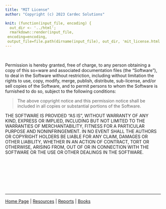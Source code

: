 ```yaml
---
title: "MIT License"
author: "Copyright (c) 2023 Cardec Solutions"  

knit: (function(input_file, encoding) {
  out_dir <- '../html';
  rmarkdown::render(input_file,
 encoding=encoding,
 output_file=file.path(dirname(input_file), out_dir, 'mit_license.html'))})
---
```


<br/> 

Permission is hereby granted, free of charge, to any person obtaining a copy of this so=ware and associated documentation files (the "Software"), to deal in the Software without restriction, including without limitation the rights to use, copy, modify, merge, publish, distribute, sub-license, and/or sell copies of the Software, and to permit persons to whom the Software is furnished to do so, subject to the following conditions:  

> The above copyright notice and this permission notice shall be included in all copies or substantial portions of the Software.  

THE SOFTWARE IS PROVIDED "AS IS", WITHOUT WARRANTY OF ANY KIND, EXPRESS OR IMPLIED, INCLUDING BUT NOT LIMITED TO THE WARRANTIES OF MERCHANTABILITY, FITNESS FOR A PARTICULAR PURPOSE AND NONINFRINGEMENT. IN NO EVENT SHALL THE AUTHORS OR COPYRIGHT HOLDERS BE LIABLE FOR ANY CLAIM, DAMAGES OR OTHER LIABILITY, WHETHER IN AN ACTION OF CONTRACT, TORT OR OTHERWISE, ARISING FROM, OUT OF OR IN CONNECTION WITH THE SOFTWARE OR THE USE OR OTHER DEALINGS IN THE SOFTWARE.  
 
<br/> 


<br/><br/><br/><br/>  

---  

[Home Page](index.html)&nbsp;|&nbsp;[Resources](resources.html)&nbsp;|&nbsp;[Reports](reports.html)&nbsp;|&nbsp;[Books](books.html)